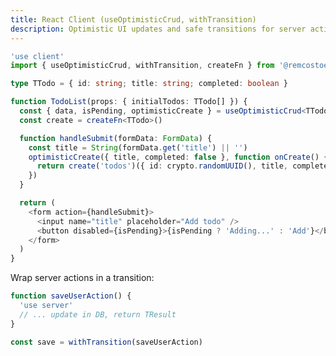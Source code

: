 ```yaml
---
title: React Client (useOptimisticCrud, withTransition)
description: Optimistic UI updates and safe transitions for server actions.
---
```


```ts
'use client'
import { useOptimisticCrud, withTransition, createFn } from '@remcostoeten/drizzleasy'

type TTodo = { id: string; title: string; completed: boolean }

function TodoList(props: { initialTodos: TTodo[] }) {
  const { data, isPending, optimisticCreate } = useOptimisticCrud<TTodo>(props.initialTodos)
  const create = createFn<TTodo>()

  function handleSubmit(formData: FormData) {
    const title = String(formData.get('title') || '')
    optimisticCreate({ title, completed: false }, function onCreate() {
      return create('todos')({ id: crypto.randomUUID(), title, completed: false })
    })
  }

  return (
    <form action={handleSubmit}>
      <input name="title" placeholder="Add todo" />
      <button disabled={isPending}>{isPending ? 'Adding...' : 'Add'}</button>
    </form>
  )
}
```

Wrap server actions in a transition:

```ts
function saveUserAction() {
  'use server'
  // ... update in DB, return TResult
}

const save = withTransition(saveUserAction)
```
